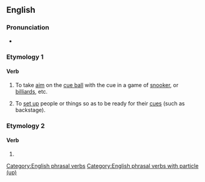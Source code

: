 ==English==

===Pronunciation===
* {{audio|en|en-au-cue up.ogg|Audio (AU)}}

===Etymology 1===

====Verb====
{{en-verb|*|pres_ptc2=cueing up}}

# {{lb|en|sports|billiards|snooker|pool}} To take [[aim]] on the [[cue ball]] with the cue in a game of [[snooker]], or [[billiards]], etc.
# {{lb|en|idiomatic}} To [[set up]] people or things so as to be ready for their [[cue]]s (such as backstage).

===Etymology 2===

====Verb====
{{head|en|misspelling}}

# {{misspelling of|en|queue up}}

[[Category:English phrasal verbs]]
[[Category:English phrasal verbs with particle (up)]]